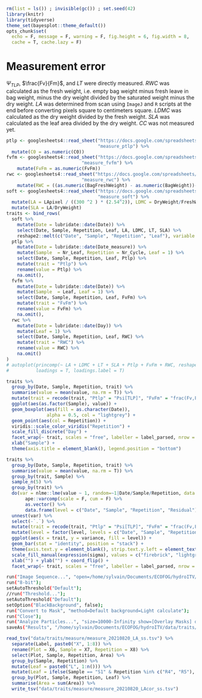 ```r
rm(list = ls()) ; invisible(gc()) ; set.seed(42)
library(knitr)
library(tidyverse)
theme_set(bayesplot::theme_default())
opts_chunk$set(
  echo = F, message = F, warning = F, fig.height = 6, fig.width = 8,
  cache = T, cache.lazy = F)
```

# Measurement error

$\Psi_{TLP}$, $\frac{Fv}{Fm}$, and $LT$ were directly measured. 
$RWC$ was calculated as the fresh weight, i.e. empty bag weight minus fresh leave in bag weight, minus the dry weight divided by the saturated weight minus the dry weight.
$LA$ was determined from scan using `ImageJ` and `R` scripts at the end before converting pixels square to centimeters square.
$LDMC$ was calculated as the dry weight divided by the fresh weight.
$SLA$ was calculated as the leaf area divided by the dry weight. 
$CC$ was not measured yet.

```r
ptlp <- googlesheets4::read_sheet("https://docs.google.com/spreadsheets/d/19eULgGa02RS6hwn2ngeEu4akF2YdaQGHS5xSac2hIYI/edit?usp=sharing",
                                  "measure_ptlp") %>% 
  mutate(C0 = as.numeric(C0))
fvfm <- googlesheets4::read_sheet("https://docs.google.com/spreadsheets/d/19eULgGa02RS6hwn2ngeEu4akF2YdaQGHS5xSac2hIYI/edit?usp=sharing",
                            "measure_fvfm") %>% 
    mutate(FvFm = as.numeric(FvFm)) 
rwc <- googlesheets4::read_sheet("https://docs.google.com/spreadsheets/d/19eULgGa02RS6hwn2ngeEu4akF2YdaQGHS5xSac2hIYI/edit?usp=sharing",
                            "measure_rwc") %>% 
    mutate(RWC = ((as.numeric(BagFreshWeight) - as.numeric(BagWeight))-DryWeight)/(SaturatedWeight-DryWeight))
soft <- googlesheets4::read_sheet("https://docs.google.com/spreadsheets/d/19eULgGa02RS6hwn2ngeEu4akF2YdaQGHS5xSac2hIYI/edit?usp=sharing",
                                  "measure_soft") %>% 
  mutate(LA = LApixel / ((300 ^2 ) * (2.54^2)), LDMC = DryWeight/FreshWeight, LT = LTmean) %>% 
  mutate(SLA = LA/DryWeight)
traits <- bind_rows(
  soft %>% 
    mutate(Date = lubridate::date(Date)) %>% 
    select(Date, Sample, Repetition, Leaf, LA, LDMC, LT, SLA) %>%
    reshape2::melt(c("Date", "Sample", "Repetition", "Leaf"), variable.name = "trait"),
  ptlp %>% 
    mutate(Date = lubridate::date(Date_measure)) %>% 
    mutate(Sample  = Nr_Leaf, Repetition = Nr_Cycle, Leaf = 1) %>% 
    select(Date, Sample, Repetition, Leaf, Ptlp) %>% 
    mutate(trait = "Ptlp") %>% 
    rename(value = Ptlp) %>% 
    na.omit(),
  fvfm %>% 
    mutate(Date = lubridate::date(Date)) %>% 
    mutate(Sample  = Leaf, Leaf = 1) %>% 
    select(Date, Sample, Repetition, Leaf, FvFm) %>% 
    mutate(trait = "FvFm") %>% 
    rename(value = FvFm) %>% 
    na.omit(),
  rwc %>% 
    mutate(Date = lubridate::date(Day)) %>% 
    mutate(Leaf = 1) %>% 
    select(Date, Sample, Repetition, Leaf, RWC) %>% 
    mutate(trait = "RWC") %>% 
    rename(value = RWC) %>% 
    na.omit()
)
# autoplot(princomp(~ LA + LDMC + LT + SLA + Ptlp + FvFm + RWC, reshape2::dcast(traits, Sample + Repetition + Leaf ~ trait), scale = T),
#          loadings = T, loadings.label = T)
```


```r
traits %>% 
  group_by(Date, Sample, Repetition, trait) %>% 
  summarise(value = mean(value, na.rm = T)) %>% 
  mutate(trait = recode(trait, "Ptlp" = "Psi[TLP]", "FvFm" = "frac(Fv,Fm)")) %>% 
  ggplot(aes(as.factor(Sample), value)) +
  geom_boxplot(aes(fill = as.character(Date)),
               alpha = 0.5, col = "lightgrey") +
  geom_point(aes(col = Repetition)) +
  viridis::scale_color_viridis("Repetition") +
  scale_fill_discrete("Day") +
  facet_wrap(~ trait, scales = "free", labeller = label_parsed, nrow = 2) +
  xlab("Sample") + 
  theme(axis.title = element_blank(), legend.position = "bottom")
```

```r
traits %>% 
  group_by(Date, Sample, Repetition, trait) %>% 
  summarise(value = mean(value, na.rm = T)) %>% 
  group_by(trait, Sample) %>% 
  sample_n(5) %>% 
  group_by(trait) %>% 
  do(var = nlme::lme(value ~ 1, random=~1|Date/Sample/Repetition, data = .) %>% 
       ape::varcomp(scale = F, cum = F) %>% 
       as.vector() %>% 
       data.frame(level = c("Date", "Sample", "Repetition", "Residual"), variance = as.vector(.))) %>% 
  unnest(var) %>% 
  select(-`.`) %>% 
  mutate(trait = recode(trait, "Ptlp" = "Psi[TLP]", "FvFm" = "frac(Fv,Fm)")) %>% 
  mutate(level = factor(level, levels = c("Date", "Sample", "Repetition", "Residual"))) %>% 
  ggplot(aes(x = trait, y = variance, fill = level)) +
  geom_bar(stat = "identity", position = "stack") +
  theme(axis.text.y = element_blank(), strip.text.y.left = element_text(angle = 0)) +
  scale_fill_manual(expression(sigma), values = c("firebrick", "lightgreen", "lightblue", "grey")) +
  xlab("") + ylab("") + coord_flip() +
  facet_wrap(~ trait, scales = "free", labeller = label_parsed, nrow = 7, strip.position = "left")
```

```bash
run("Image Sequence...", "open=/home/sylvain/Documents/ECOFOG/hydroITV/data/traits/measure/measure_20210818_soft_scans/Soft_C0_S1_R5.jpg sort");
run("8-bit");
setAutoThreshold("Default");
//run("Threshold...");
setAutoThreshold("Default");
setOption("BlackBackground", false);
run("Convert to Mask", "method=Default background=Light calculate");
run("Close");
run("Analyze Particles...", "size=10000-Infinity show=[Overlay Masks] display exclude clear in_situ stack");
saveAs("Results", "/home/sylvain/Documents/ECOFOG/hydroITV/data/traits/measure/measure_20210820_LA_ss.tsv");
```

```r
read_tsv("data/traits/measure/measure_20210820_LA_ss.tsv") %>% 
  separate(Label, paste0("X", 1:8)) %>% 
  rename(Plot = X6, Sample = X7, Repetition = X8) %>% 
  select(Plot, Sample, Repetition, Area) %>% 
  group_by(Sample, Repetition) %>% 
  mutate(Leaf = paste0("L", 1:n())) %>% 
  mutate(Leaf = ifelse(Sample == "S1" & Repetition %in% c("R4", "R5"), c("L1", "L2", "L2", "L2", "L2", "L3"), Leaf)) %>% 
  group_by(Plot, Sample, Repetition, Leaf) %>% 
  summarise(Area = sum(Area)) %>% 
  write_tsv("data/traits/measure/measure_20210820_LAcor_ss.tsv")
```
